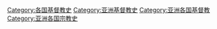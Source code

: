 [[Category:各国基督教史|Category:各国基督教史]]
[[Category:亚洲基督教史|Category:亚洲基督教史]]
[[Category:亚洲各国基督教|Category:亚洲各国基督教]]
[[Category:亚洲各国宗教史|Category:亚洲各国宗教史]]